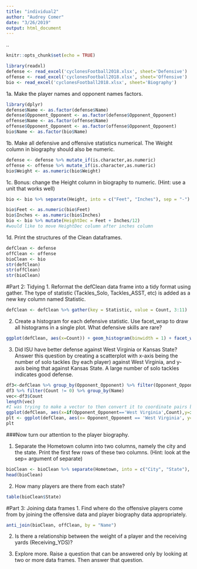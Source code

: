 ```yaml
---
title: "individual2"
author: "Audrey Comer"
date: "3/26/2019"
output: html_document
---
```

..
```r
knitr::opts_chunk$set(echo = TRUE)
```

```r
library(readxl)
defense <- read_excel('cyclonesFootball2018.xlsx', sheet='Defensive')
offense <- read_excel('cyclonesFootball2018.xlsx', sheet='Offensive')
bio <- read_excel('cyclonesFootball2018.xlsx', sheet='Biography')
```

1a. Make the player names and opponent names factors.
```r
library(dplyr)
defense$Name <- as.factor(defense$Name)
defense$Opponent_Opponent <- as.factor(defense$Opponent_Opponent)
offense$Name <- as.factor(offense$Name)
offense$Opponent_Opponent <- as.factor(offense$Opponent_Opponent)
bio$Name <- as.factor(bio$Name)
```


1b. Make all defensive and offensive statistics numerical. The Weight column in biography should also be numeric. 
```r
defense <- defense %>% mutate_if(is.character,as.numeric)
offense <- offense %>% mutate_if(is.character,as.numeric)
bio$Weight <- as.numeric(bio$Weight)
```

1c. Bonus: change the Height column in biography to numeric. (Hint: use a unit that works well)
```r
bio <- bio %>% separate(Height, into = c("Feet", "Inches"), sep = "-")
```

```r
bio$Feet <- as.numeric(bio$Feet)
bio$Inches <- as.numeric(bio$Inches)
bio <- bio %>% mutate(HeightDec = Feet + Inches/12)
#would like to move HeightDec column after inches column
```
1d. Print the structures of the Clean dataframes.
```r
defClean <- defense
offClean <- offense
bioClean <- bio
str(defClean)
str(offClean)
str(bioClean)
```

#Part 2: Tidying
1. Reformat the defClean data frame into a tidy format using gather. The type of statistic (Tackles_Solo, Tackles_ASST, etc) is added as a new key column named Statistic.

```r
defClean <- defClean %>% gather(key = Statistic, value = Count, 3:11)
```

2. Create a histogram for each defensive statistic. Use facet_wrap to draw all histograms in a single plot. What defensive skills are rare?

```r
ggplot(defClean, aes(x=Count)) + geom_histogram(binwidth = 1) + facet_wrap(~Statistic)
```


3. Did ISU have better defense against West Virginia or Kansas State? Answer this question by creating a scatterplot with x-axis being the number of solo tackles (by each player) against West Virginia, and y-axis being that against Kansas State. A large number of solo tackles indicates good defense.
```r
df3<-defClean %>% group_by(Opponent_Opponent) %>% filter(Opponent_Opponent == 'West Virginia' | Opponent_Opponent =='Kansas State') %>% filter(Statistic=='Tackles_Solo')
df3 %>% filter(Count != 0) %>% group_by(Name)
vec<-df3$Count
length(vec)
#I was trying to make a vector to then convert it to coordinate pairs but not all players played both games
ggplot(defClean, aes(x=if(Opponent_Opponent=='West Virginia',Count),y=if(Opponent_Opponent=='Kansas State',Count))
plt <- ggplot(defClean, aes(x= Opponent_Opponent == 'West Virginia', y= Opponent_Opponent == 'Kansas State', by=Name)) + geom_point() + xlab('Solo tackles against West Virgina') + ylab('Solo tackles against Kansas State') 
plt
```


###Now turn our attention to the player biography.

1. Separate the Hometown column into two columns, namely the city and the state. Print the first few rows of these two columns. (Hint: look at the sep= argument of separate)
```r
bioClean <- bioClean %>% separate(Hometown, into = c("City", "State"), sep = ",")
head(bioClean)
```
2. How many players are there from each state?
```r
table(bioClean$State)
```


#Part 3: Joining data frames
1. Find where do the offensive players come from by joining the offensive data and player biography data appropriately.
```r
anti_join(bioClean, offClean, by = "Name")
```
2. Is there a relationship between the weight of a player and the receiving yards (Receiving_YDS)?

3. Explore more. Raise a question that can be answered only by looking at two or more data frames. Then answer that question.
